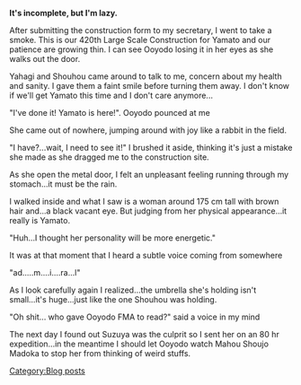 '''It's incomplete, but I'm lazy.'''

After submitting the construction form to my secretary, I went to take a smoke. This is our 420th Large Scale Construction for Yamato and our patience are growing thin. I can see Ooyodo losing it in her eyes as she walks out the door. 

Yahagi and Shouhou came around to talk to me, concern about my health and sanity. I gave them a faint smile before turning them away. I don't know if we'll get Yamato this time and I don't care anymore...

"I've done it! Yamato is here!". Ooyodo pounced at me 

She came out of nowhere, jumping around with joy like a rabbit in the field. 

"I have?...wait, I need to see it!" I brushed it aside, thinking it's just a mistake she made as she dragged me to the construction site. 

As she open the metal door, I felt an unpleasant feeling running through my stomach...it must be the rain.

I walked inside and what I saw is a woman around 175 cm tall with brown hair and...a black vacant eye. But judging from her physical appearance...it really is Yamato. 

"Huh...I thought her personality will be more energetic." 

It was at that moment that I heard a subtle voice coming from somewhere

"ad.....m....i....ra...l"

As I look carefully again I realized...the umbrella she's holding isn't small...it's huge...just like the one Shouhou was holding.

"Oh shit... who gave Ooyodo FMA to read?" said a voice in my mind

The next day I found out Suzuya was the culprit so I sent her on an 80 hr expedition...in the meantime I should let Ooyodo watch Mahou Shoujo Madoka to stop her from thinking of weird stuffs.
[[Category:Blog posts]]